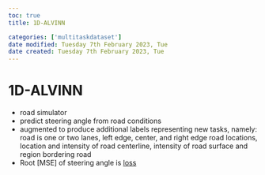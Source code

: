 ```yaml
---
toc: true
title: 1D-ALVINN

categories: ['multitaskdataset']
date modified: Tuesday 7th February 2023, Tue
date created: Tuesday 7th February 2023, Tue
---
```


# 1D-ALVINN


- road simulator
- predict steering angle from road conditions
- augmented to produce additional labels representing new tasks, namely: road is one or two lanes, left edge, center, and right edge road locations, location and intensity of road centerline, intensity of road surface and region bordering road
- Root [MSE]  of steering angle is [loss](MSE]  of steering angle is [loss.qmd) 




